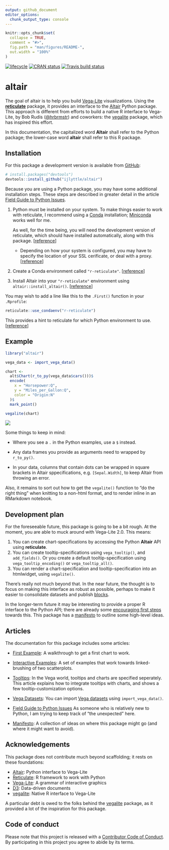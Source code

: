 ```yaml
---
output: github_document
editor_options: 
  chunk_output_type: console
---
```


<!-- README.md is generated from README.Rmd. Please edit that file -->

```r
knitr::opts_chunk$set(
  collapse = TRUE,
  comment = "#>",
  fig.path = "man/figures/README-",
  out.width = "100%"
)
```

[![lifecycle](https://img.shields.io/badge/lifecycle-experimental-orange.svg)](https://www.tidyverse.org/lifecycle/#experimental)
[![CRAN status](https://www.r-pkg.org/badges/version/altair)](https://cran.r-project.org/package=altair)
[![Travis build status](https://travis-ci.org/ijlyttle/altair.svg?branch=master)](https://travis-ci.org/ijlyttle/altair)

# altair

The goal of altair is to help you build [Vega-Lite](https://vega.github.io/vega-lite) visualizations. Using the [**reticulate**](https://rstudio.github.io/reticulate) package, it provides an interface to the [Altair](https://altair-viz.github.io) Python package. This approach is different from efforts to build a native R interface to Vega-Lite, by Bob Rudis ([\@hrbrmstr](https://github.com/hrbrmstr)) and coworkers: the  [vegalite](https://github.com/hrbrmstr/vegalite) package, which has inspired this effort.

In this documentation, the capitalized word **Altair** shall refer to the Python package; the lower-case word **altair** shall refer to this R package.

## Installation

For this package a development version is available from [GitHub](https://github.com/):

``` r
# install.packages("devtools")
devtools::install_github("ijlyttle/altair")
```

Because you are using a Python package, you may have some additional installation steps. These steps are described in greater detail in the  article [Field Guide to Python Issues](https://ijlyttle.github.io/altair/articles/field-guide-python.html).

1. Python must be installed on your system. To make things easier to work with reticulate, I recommend using a [Conda](https://conda.io/docs) installation; [Miniconda](https://conda.io/docs/user-guide/install/download.html#anaconda-or-miniconda) works well for me.

   As well, for the time being, you will need the development version of reticulate, which should have installed automatically, along with this package. [[reference](https://ijlyttle.github.io/altair/articles/field-guide-python.html/#reticulate-python)]

   - Depending on how your system is configured, you may have to specify the location of your SSL cerificate, or deal with a proxy. [[reference](https://ijlyttle.github.io/altair/articles/field-guide-python.html/#reticulate-python)]

2. Create a Conda environment called `"r-reticulate"`. [[reference](https://ijlyttle.github.io/altair/articles/field-guide-python.html/#python-env)]

3. Install Altair into your `"r-reticulate"` environment using `altair::install_altair()`. [[reference](https://ijlyttle.github.io/altair/articles/field-guide-python.html/#altair)]

You may wish to add a line like this to the `.First()` function in your `.Rprofile`:

```r
reticulate::use_condaenv("r-reticulate")
```

This provides a hint to reticulate for which Python environment to use. [[reference](https://rstudio.github.io/reticulate/articles/versions.html#order-of-discovery)]

## Example

```r
library("altair")

vega_data <- import_vega_data()

chart <- 
  alt$Chart(r_to_py(vega_data$cars()))$
  encode(
    x = "Horsepower:Q",
    y = "Miles_per_Gallon:Q",
    color = "Origin:N"
  )$
  mark_point()

vegalite(chart)
```

![](man/figures/first-example.png)

Some things to keep in mind:

  - Where you see a `.` in the Python examples, use a `$` instead.

  - Any data frames you provide as arguments need to wrapped by `r_to_py()`.

  - In your data, columns that contain dots can be wrapped in square brackets in Altair sppecifications, e.g. `[Sepal.Width]`, to keep Altair from throwing an error.

Also, it remains to sort out how to get the `vegalite()` function to "do the right thing" when knitting to a non-html format, and to render inline in an RMarkdown notebook. 

## Development plan

For the foreseeable future, this package is going to be a bit rough. At the moment, you are able to muck around with Vega-Lite 2.0. This means:

1. You can create chart-specifications by accessing the Python **Altair** API using **reticulate**.
1. You can create tooltip-specifications using `vega_tooltip()`, and `add_fields()`. Or you create a default tooltip-specification using `vega_tooltip_encoding()` or `vega_tooltip_all()`.
1. You can render a chart-specification and tooltip-specification into an htmlwidget, using `vegalite()`.

There's really not much beyond that. In the near future, the thought is to focus on making this interface as robust as possible, perhaps to make it easier to consolidate datasets and publish [blocks](https://bl.ocks.org/).

In the longer-term future it may be interesting to provide a proper R interface to the Python API; there are already some [encouraging first steps](https://github.com/ijlyttle/altair/issues/15) towards this. This package has a [manifesto](https://ijlyttle.github.io/altair/articles/manifesto.html) to outline some high-level ideas.

## Articles

The documentation for this package includes some articles:

- [First Example](https://ijlyttle.github.io/altair/articles/first-example.html): A walkthrough to get a first chart to work.

- [Interactive Examples](https://ijlyttle.github.io/altair/articles/interactive.html): A set of examples that work towards linked-brushing of two scatterplots.

- [Tooltips](https://ijlyttle.github.io/altair/articles/tooltip.html): In the Vega world, tooltips and charts are specified seperately. This article explains how to integrate tooltips with charts, and shows a few tooltip-customization options.

- [Vega Datasets](https://ijlyttle.github.io/altair/articles/vega-datasets.html): You can import [Vega datasets](https://github.com/altair-viz/vega_datasets) using `import_vega_data()`. 

- [Field Guide to Python Issues](https://ijlyttle.github.io/altair/articles/field-guide-python.html) As someone who is relatively new to Python, I am trying to keep track of "the unexpected" here.

- [Manifesto](https://ijlyttle.github.io/altair/articles/manifesto.html): A collection of ideas on where this package might go (and where it might want to avoid).

## Acknowledgements

This package does not contribute much beyond scaffolding; it rests on these foundations:

- [Altair](https://altair-viz.github.io): Python interface to Vega-Lite
- [Reticulate](https://rstudio.github.io/reticulate): R framework to work with Python
- [Vega-Lite](https://vega.github.io/vega-lite): A grammar of interactive graphics
- [D3](https://d3js.org): Data-driven documents
- [vegalite](https://github.com/hrbrmstr/vegalite): Native R interface to Vega-Lite

A particular debt is owed to the folks behind the [vegalite](https://github.com/hrbrmstr/vegalite) package, as it provided a lot of the inspiration for this package.

## Code of conduct

Please note that this project is released with a [Contributor Code of Conduct](CODE_OF_CONDUCT.md).
By participating in this project you agree to abide by its terms.
